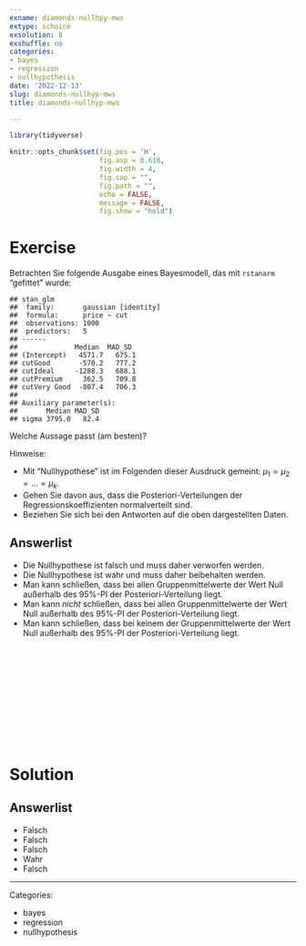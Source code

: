 ```yaml
---
exname: diamonds-nullhpy-mws
extype: schoice
exsolution: 8
exshuffle: no
categories:
- bayes
- regression
- nullhypothesis
date: '2022-12-13'
slug: diamonds-nullhyp-mws
title: diamonds-nullhyp-mws

---
```





```r
library(tidyverse)

```


```r
knitr::opts_chunk$set(fig.pos = 'H',
                      fig.asp = 0.618,
                      fig.width = 4,
                      fig.cap = "", 
                      fig.path = "",
                      echo = FALSE,
                      message = FALSE,
                      fig.show = "hold")
```






# Exercise

Betrachten Sie folgende Ausgabe eines Bayesmodell, das mit `rstanarm` "gefittet" wurde:

```
## stan_glm
##  family:       gaussian [identity]
##  formula:      price ~ cut
##  observations: 1000
##  predictors:   5
## ------
##              Median  MAD_SD 
## (Intercept)   4571.7   675.1
## cutGood       -570.2   777.2
## cutIdeal     -1288.3   688.1
## cutPremium     362.5   709.8
## cutVery Good  -807.4   706.3
## 
## Auxiliary parameter(s):
##       Median MAD_SD
## sigma 3795.0   82.4
````

Welche Aussage passt (am besten)?

Hinweise:

- Mit "Nullhypothese" ist im Folgenden dieser Ausdruck gemeint: $\mu_1 = \mu_2 = \ldots = \mu_k$.
- Gehen Sie davon aus, dass die Posteriori-Verteilungen der Regressionskoeffizienten normalverteilt sind.
- Beziehen Sie sich bei den Antworten auf die oben dargestellten Daten.

Answerlist
----------
* Die Nullhypothese ist falsch und muss daher verworfen werden.
* Die Nullhypothese ist wahr und muss daher beibehalten werden.
* Man kann schließen, dass bei allen Gruppenmittelwerte der Wert Null außerhalb des 95%-PI der Posteriori-Verteilung liegt.
* Man kann *nicht* schließen, dass bei allen Gruppenmittelwerte der Wert Null außerhalb des 95%-PI der Posteriori-Verteilung liegt.
* Man kann schließen, dass bei keinem der Gruppenmittelwerte der Wert Null außerhalb des 95%-PI der Posteriori-Verteilung liegt.



</br>
</br>
</br>
</br>
</br>
</br>
</br>
</br>
</br>
</br>

# Solution


Answerlist
----------


* Falsch
* Falsch
* Falsch
* Wahr
* Falsch





---

Categories: 

- bayes
- regression
- nullhypothesis


